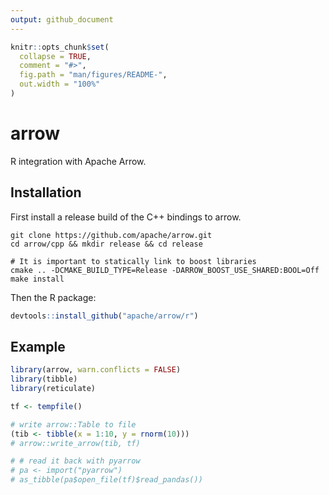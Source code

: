 ```yaml
---
output: github_document
---
```


<!-- README.md is generated from README.Rmd. Please edit that file -->

```r
knitr::opts_chunk$set(
  collapse = TRUE,
  comment = "#>",
  fig.path = "man/figures/README-",
  out.width = "100%"
)
```
# arrow

R integration with Apache Arrow.

## Installation

First install a release build of the C++ bindings to arrow.

```shell
git clone https://github.com/apache/arrow.git
cd arrow/cpp && mkdir release && cd release

# It is important to statically link to boost libraries
cmake .. -DCMAKE_BUILD_TYPE=Release -DARROW_BOOST_USE_SHARED:BOOL=Off
make install
```

Then the R package:

```r
devtools::install_github("apache/arrow/r")
```

## Example

```r
library(arrow, warn.conflicts = FALSE)
library(tibble)
library(reticulate)

tf <- tempfile()

# write arrow::Table to file
(tib <- tibble(x = 1:10, y = rnorm(10)))
# arrow::write_arrow(tib, tf)

# # read it back with pyarrow
# pa <- import("pyarrow")
# as_tibble(pa$open_file(tf)$read_pandas())
```
